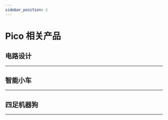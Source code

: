 ```yaml
---
sidebar_position: 1
---
```






# Pico 相关产品

## 电路设计
---

<cardbox>
  <card
    href="./picoed/circuit-design/picoed-starter-kit/"
    title="Pico:ed小小发明家套件"
    description="Pico:ed小小科学家(Starter Kit)套件是ELECFREAKS团队出品的Pico:ed入门套件。
ElecFreaks Pico:ed小小科学家专为那些学习电路和编程知识的人们而设计。 该套件提供了一些基本的电子元件，如LED，按钮，蜂鸣器，温度传感器，舵机和电机等。 Micro：bit小小科学家套件可以帮助您进入一个美好的电子世界。"
    img={picoed_starter_kit_Icon}
  />
</cardbox>

## 智能小车
---

<cardbox>
  <card
    href="./picoed/picoed-smart-car/picoed-samrt-cutebot"
    title="Pico:ed酷比特智能赛车"
    description="ELECFREAKS Cutebot是一款带有双高速电机马达的后驱智能赛车。
Cutebot同时搭载了很多车载设备，包括超声波导航距离传感器，两颗RGBLED车大灯，两颗Rainbow LED车底示廓灯，两个车道辅助巡线探头，和更多智能配件！驱动你的第一个智能赛车吧。
"
    img={picoed_samrt_cutebot_Icon}
  />
  <card
    href="./picoed/picoed-smart-car/picoed-ringbit-car-v2"
    title="Pico:ed 瑞比特智能车"
    description="Ring:bit 二代智能车套件是 ELECFREAKS 独立研发的一款小型 DIY 智能车套件，由 Pico:ed 主板和 Ring:bit 扩展板以及相关配件组成，它采用模块化组装和代码编程驱动方式，简单易学，功能丰富，相信会给您的创造带来丰富的体验。"
    img={picoed_ringbit_car_v2_Icon}
  />
</cardbox>

## 四足机器狗
---

<cardbox>
  <card
    href="./cm4-xgo-robot-kit"
    title="XGO 机器人套装V2-CM版"
    description="XGO-lite V2 是一款具有 15 自由度桌面级 Al 机器狗，背部搭载机械臂和末端夹爪，内置树莓派 CM4 模组实现 AI边缘计算应用，采用 2.3KG.CM 总线串口舵机作为关节，可实现全向移动、六维姿态控制、姿态稳定、多种运动步态和夹持任务，内部搭载 IMU、关节位置传感器和电流传感器反馈自身姿态和关节转角与力矩，用于内部算法和二次开发。支持跨平台图形化，Python编程和 ROS 编程。"
    img={cm4-xgo-robot-kit_Icon}
  />
</cardbox>
